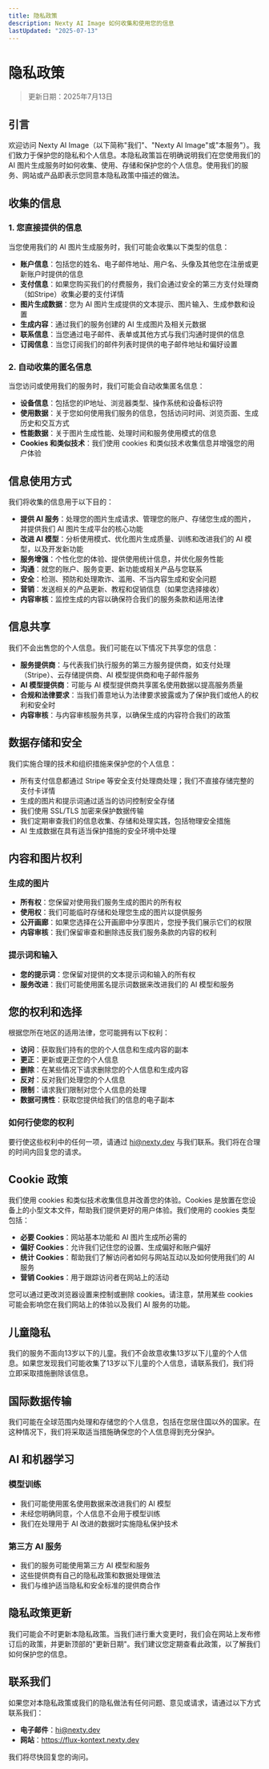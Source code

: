 ```yaml
---
title: 隐私政策
description: Nexty AI Image 如何收集和使用您的信息
lastUpdated: "2025-07-13"
---
```


# 隐私政策

> 更新日期：2025年7月13日

## 引言

欢迎访问 Nexty AI Image（以下简称"我们"、"Nexty AI Image"或"本服务"）。我们致力于保护您的隐私和个人信息。本隐私政策旨在明确说明我们在您使用我们的 AI 图片生成服务时如何收集、使用、存储和保护您的个人信息。使用我们的服务、网站或产品即表示您同意本隐私政策中描述的做法。

## 收集的信息

### 1. 您直接提供的信息

当您使用我们的 AI 图片生成服务时，我们可能会收集以下类型的信息：

- **账户信息**：包括您的姓名、电子邮件地址、用户名、头像及其他您在注册或更新账户时提供的信息
- **支付信息**：如果您购买我们的付费服务，我们会通过安全的第三方支付处理商（如Stripe）收集必要的支付详情
- **图片生成数据**：您为 AI 图片生成提供的文本提示、图片输入、生成参数和设置
- **生成内容**：通过我们的服务创建的 AI 生成图片及相关元数据
- **联系信息**：当您通过电子邮件、表单或其他方式与我们沟通时提供的信息
- **订阅信息**：当您订阅我们的邮件列表时提供的电子邮件地址和偏好设置

### 2. 自动收集的匿名信息

当您访问或使用我们的服务时，我们可能会自动收集匿名信息：

- **设备信息**：包括您的IP地址、浏览器类型、操作系统和设备标识符
- **使用数据**：关于您如何使用我们服务的信息，包括访问时间、浏览页面、生成历史和交互方式
- **性能数据**：关于图片生成性能、处理时间和服务使用模式的信息
- **Cookies 和类似技术**：我们使用 cookies 和类似技术收集信息并增强您的用户体验

## 信息使用方式

我们将收集的信息用于以下目的：

- **提供 AI 服务**：处理您的图片生成请求、管理您的账户、存储您生成的图片，并提供我们 AI 图片生成平台的核心功能
- **改进 AI 模型**：分析使用模式、优化图片生成质量、训练和改进我们的 AI 模型，以及开发新功能
- **服务增强**：个性化您的体验、提供使用统计信息，并优化服务性能
- **沟通**：就您的账户、服务变更、新功能或相关产品与您联系
- **安全**：检测、预防和处理欺诈、滥用、不当内容生成和安全问题
- **营销**：发送相关的产品更新、教程和促销信息（如果您选择接收）
- **内容审核**：监控生成的内容以确保符合我们的服务条款和适用法律

## 信息共享

我们不会出售您的个人信息。我们可能在以下情况下共享您的信息：

- **服务提供商**：与代表我们执行服务的第三方服务提供商，如支付处理（Stripe）、云存储提供商、AI 模型提供商和电子邮件服务
- **AI 模型提供商**：可能与 AI 模型提供商共享匿名使用数据以提高服务质量
- **合规和法律要求**：当我们善意地认为法律要求披露或为了保护我们或他人的权利和安全时
- **内容审核**：与内容审核服务共享，以确保生成的内容符合我们的政策

## 数据存储和安全

我们实施合理的技术和组织措施来保护您的个人信息：

- 所有支付信息都通过 Stripe 等安全支付处理商处理；我们不直接存储完整的支付卡详情
- 生成的图片和提示词通过适当的访问控制安全存储
- 我们使用 SSL/TLS 加密来保护数据传输
- 我们定期审查我们的信息收集、存储和处理实践，包括物理安全措施
- AI 生成数据在具有适当保护措施的安全环境中处理

## 内容和图片权利

### 生成的图片

- **所有权**：您保留对使用我们服务生成的图片的所有权
- **使用权**：我们可能临时存储和处理您生成的图片以提供服务
- **公开画廊**：如果您选择在公开画廊中分享图片，您授予我们展示它们的权限
- **内容审核**：我们保留审查和删除违反我们服务条款的内容的权利

### 提示词和输入

- **您的提示词**：您保留对提供的文本提示词和输入的所有权
- **服务改进**：我们可能使用匿名提示词数据来改进我们的 AI 模型和服务

## 您的权利和选择

根据您所在地区的适用法律，您可能拥有以下权利：

- **访问**：获取我们持有的您的个人信息和生成内容的副本
- **更正**：更新或更正您的个人信息
- **删除**：在某些情况下请求删除您的个人信息和生成内容
- **反对**：反对我们处理您的个人信息
- **限制**：请求我们限制对您个人信息的处理
- **数据可携性**：获取您提供给我们的信息的电子副本

### 如何行使您的权利

要行使这些权利中的任何一项，请通过 hi@nexty.dev 与我们联系。我们将在合理的时间内回复您的请求。

## Cookie 政策

我们使用 cookies 和类似技术收集信息并改善您的体验。Cookies 是放置在您设备上的小型文本文件，帮助我们提供更好的用户体验。我们使用的 cookies 类型包括：

- **必要 Cookies**：网站基本功能和 AI 图片生成所必需的
- **偏好 Cookies**：允许我们记住您的设置、生成偏好和账户偏好
- **统计 Cookies**：帮助我们了解访问者如何与网站互动以及如何使用我们的 AI 服务
- **营销 Cookies**：用于跟踪访问者在网站上的活动

您可以通过更改浏览器设置来控制或删除 cookies。请注意，禁用某些 cookies 可能会影响您在我们网站上的体验以及我们 AI 服务的功能。

## 儿童隐私

我们的服务不面向13岁以下的儿童。我们不会故意收集13岁以下儿童的个人信息。如果您发现我们可能收集了13岁以下儿童的个人信息，请联系我们，我们将立即采取措施删除该信息。

## 国际数据传输

我们可能在全球范围内处理和存储您的个人信息，包括在您居住国以外的国家。在这种情况下，我们将采取适当措施确保您的个人信息得到充分保护。

## AI 和机器学习

### 模型训练

- 我们可能使用匿名使用数据来改进我们的 AI 模型
- 未经您明确同意，个人信息不会用于模型训练
- 我们在处理用于 AI 改进的数据时实施隐私保护技术

### 第三方 AI 服务

- 我们的服务可能使用第三方 AI 模型和服务
- 这些提供商有自己的隐私政策和数据处理做法
- 我们与维护适当隐私和安全标准的提供商合作

## 隐私政策更新

我们可能会不时更新本隐私政策。当我们进行重大变更时，我们会在网站上发布修订后的政策，并更新顶部的"更新日期"。我们建议您定期查看此政策，以了解我们如何保护您的信息。

## 联系我们

如果您对本隐私政策或我们的隐私做法有任何问题、意见或请求，请通过以下方式联系我们：

- **电子邮件**：hi@nexty.dev
- **网站**：https://flux-kontext.nexty.dev

我们将尽快回复您的询问。
